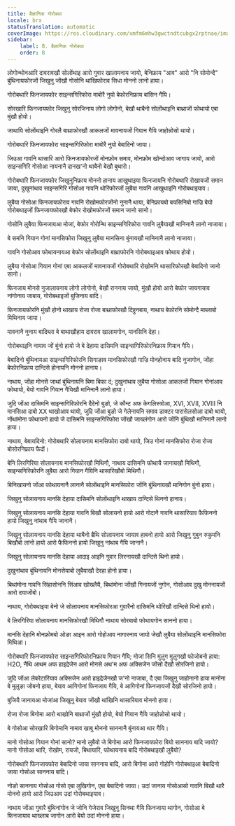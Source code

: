 ```yaml
---
title: बैज्ञानिक गोरोबथा
locale: brx
statusTranslation: automatic
coverImage: https://res.cloudinary.com/xmfm6mhw3gwctndtcubgx2rptnae/image/upload/v1741354419/small_cover_la_gran_rebelion_28716e29d2.webp
sidebar:
    label: 8. बैज्ञानिक गोरोबथा
    order: 8
---
```

लोगोन्थोनआरि दावरावखौ सोलोंथाइ आरो गुवार खालामनाय जायो, बेनिफ्राय "आव" आरो "नि सोमोन्दै" बुंथिनायफोरजों जिखुनु जोंखौ गोसोनि थांखिफोराव सिधा मोननो लानो हाया।

गोरोबथारि फिनजायफोर साइन्सगिरिफोरा माबोरै नुयो बेफोरनिफ्राय बांसिन गैयि।

सोरखारि फिनजायफोर जिखुनु सोरजिनाय लोगो लोगोनो, बेखौ थाबैनो सोलोंथाइनि बाथ्राजों फोथायो एबा मुंखौ होयो।

जाथायि सोलोंथाइनि गोरलै बाथ्राफोरखौ आकलजों मावनायजों गियान गैयि जाहोन्नोसो थायो।

गोरोबथारि फिनजायफोरा साइन्सगिरिफोरा माबोरै नुयो बेबादिनो जाया।

जिउआ गावनि थासारि आरो फिनजायफोरजों मोनफ्रोम समाव, मोनफ्रोम खोन्दोआव जागाय जायो, आरो साइन्सगिरि गोसोआ नायनानै दानख'नो थाबैनो बेखौ बुथारो।

गोरोबथारि फिनजायफोर जिखुनुनिफ्राय मोननो हानाय आखुथाइया फिनजायनि गोरोबथारि रोखायजों समान जाया, दुखुनांथाव साइन्सगिरि गोसोआ गावनि थोरिफोरजों लुबैया गावनि आखुथाइनि गोरोबथाइयाव।

लुबैया गोसोआ फिनजायफोराव गावनि रोखोमफोरजोंनो नुनानै थाया, बेनिफ्रायबो बयसिनिबो गाज्रि बेयो गोरोबथाइजों फिनजायफोरखौ बेफोर रोखोमफोरजों समान जानो सानो।

गोसोनि लुबैया फिनजायआ मोजां, बेफोर गोरोन्थि साइन्सगिरिफोरा गावनि लुबैयाखौ मानिनानै लानो नाजाया।

बे समनि गियान गोनां मानसिफोरा जिखुनु लुबैया मानसिना बुंनायखौ मानिनानै लानो नाजाया।

गावनि गोसोआव फोथायनायआ बेफोर सोलोंथाइनि बाथ्राफोरनि गोरोबथाइआव फोथाय होयो।

लुबैया गोसोआ गियान गोनां एबा आकलजों मावनायजों गोरोबथारि रोखोमनि थासारिफोरखौ बेबादिनो जानो सानो।

फिनजाय मोनसे नुजालायनाय लोगो लोगोनो, बेखौ राननाय जायो, मुंखौ होयो आरो बेफोर जायगायाव नांगोनाय जाबाय, गोरोबथाइजों बुजिनाय बादि।

फिनजायफोरनि मुंखौ होनो थाखाय रोजा रोजा बाथ्राफोरखौ दिहुनबाय, नाथाय बेफोरनि सोमोन्दै माब्लाबो मिथिनाय जाया।

मावनानै नुनाय बादिब्ला बे बाथाखौहाय दावराव खालामगोन, मानसिनि देहा।

गोरोबथाइनि नामाव जों बुंनो हायो जे बे देहाया दासिमनि साइन्सगिरिफोरनिफ्राय गियान गैयि।

बेबादिनो बुंथिनायआ साइन्सगिरिफोरनि सिगाङाव मानसिफोरखौ गाज्रि मोनहोनाय बादि नुजागोन, जोंहा बेफोरनिफ्राय दान्दिसे होनायनि मोननो हानाय।

नाथाय, जोंहा मोनसे जाथां बुंथिनायनि बिमा बिफा दं; दुखुनांथाव लुबैया गोसोआ आकलजों गियान गोनांआव फोथायो, बेयो गावनि गियान गैयिखौ मानिनानै लानो हाया।

जुदि जोंआ दासिमनि साइन्सगिरिफोरनि दैदेनो बुङो, जे कौन्ट अफ केगलिस्त्रोआ, XVI, XVII, XVIII नि मानसिआ दाबो XX थाखोआव थायो, जुदि जोंआ बुङो जे गेलेनायनि समाव डाक्टर पारासेलसोआ दाबो थायो, नोंथांमोना फोथायनो हायो जे दासिमनि साइन्सगिरिफोरा जोंखौ जाख्लंगोन आरो जोंनि बुंथिखौ मानिनानै लानो हाया।

नाथाय, बेबायदिनो: गोरोबथारि सोलायनाय मानसिफोरा दाबो थायो, जिउ गोनां मानसिफोरा रोजा रोजा बोसोरनिफ्राय फैदों।

बेनि लिरगिरिया सोलायनाय मानसिफोरखौ मिथिगौ, नाथाय दासिमनि फोथायै जानायखौ मिथिगौ, साइन्सगिरिफोरनि लुबैया आरो गियान गैयिनि थासारिखौबो मिथिगौ।

बिनिखायनो जोंआ फोथायनानै लानानै सोलोंथाइनि मानसिफोरा जोंनि बुंथिनायखौ मानिगोन बुंनो हाया।

जिखुनु सोलायनाय मानसि देहाया दासिमनि सोलोंथाइनि थाखाय दान्दिसे थिननो हानाय।

जिखुनु सोलायनाय मानसि देहाया गावनि बिखौ सोलायनो हायो आरो गोदानै गावनि थासारियाव फैफिननो हायो जिखुनु नांथाब गैयि जानानै।

जिखुनु सोलायनाय मानसि देहाया थाबैनो ब्रैथि सोलायनाय जायाव हाबनो हायो आरो जिखुनु गुबुन रुकुमनि बिखौबो लांनो हायो आरो फैफिननो हायो जिखुनु नांथाब गैयि जानानै।

जिखुनु सोलायनाय मानसि देहाया आदाइ आइनि गुवार लिरनायखौ दान्दिसे थिनो हायो।

दुखुनांथाव बुंथिनायनि मोनसेयाबो लुबैयाखौ देरहा होनो हाया।

बिथांमोना गावनि सिंहासोननि सिंआव खोख्लैयै, बिथांमोना जोंखौ गिनायजों नुगोन, गोसोआव दुखु मोननायजों आरो दयाजोंबो।

नाथाय, गोरोबथाइया बेनो जे सोलायनाय मानसिफोरआ गुवारैनो दासिमनि थोरिखौ दान्दिसे थिनो हायो।

बे लिरगिरिया सोलायनाय मानसिफोरखौ मिथिगौ नाथाय सोरबाबो फोथायगोन साननो हाया।

मानसि देहानि मोनफ्रोमबो ओङा आइन आरो गोहोआव नागारनाय जायो जेखौ लुबैया सोलोंथाइनि मानसिफोरा मिथिआ।

गोरोबथारि फिनजायफोरा साइन्सगिरिफोरनिफ्राय गियान गैयि; मोजां सिनि मुलुग मुलुगखौ फोजोबनो हाया: H2O, नैथि आथम अफ हाइद्रेजेन आरो मोनसे अथ'म अफ अक्सिजेन जोंसो दैखौ सोरजिनो हायो।

जुदि जोंआ लेबरेटारियाव अक्सिजेन आरो हाइद्रेजेनखौ ज'नो नाजाबा, दै एबा जिखुनु जाहोनानो हाया मानोना बे मुलुङा जोबनो हाया, बेयाव आगिगोनां फिनजाय गैयि, बे आगिगोनां फिनजायजों दैखौ सोरजिनो हायो।

बुजियै जानायआ मोजांआ जिखुनु बेयाव जोंखौ थांखिनि थासारियाव मोननो हाया।

रोजा रोजा बिगोमा आरो थाखोनि बाथ्राजों मुंखौ होयो, बेयो गियान गैयि जाहोन्नोसो थायो।

बे गोसोआ सोरखारि बिगोमानि नामाव खाबु मोननो साननानै बुंनायआ थार गैयि।

मानो गोसोआ गियान गोनां सानो? मानो लुबैयो जे बिगोमा आरो फिनजायफोरा बियो साननाय बादि जायो? मानो गोसोआ थारि, रोखोम, रायजो, बिथायारि, फोथायनाय बादि गोरोबथाइखौ लुबैयो?

गोरोबथारि फिनजायफोरा बेबादिनो जाया साननाय बादि, आरो बिगोमा आरो गोहोनि गोरोबथाइआ बेबादिनो जाया गोसोआ साननाय बादि।

नोङो साननाय गोसोआ गोसो एबा लुखिगोन, एबा बेबादिनो जाया। उदां जानाय गोसोआसो गावनि बिखौ थारै मोननो हायो आरो जिउआव उदां गोरोबथाइयाव।

नाथाय जोंआ गुवारै बुंथिनांगोन जे जोनि गेजेराव जिखुनु सिनथा गैयि फिनजाया थागोन, गोसोआ बे फिनजायाव थाख्लाब जागोन आरो बेयो उदां मोननो हाया।

